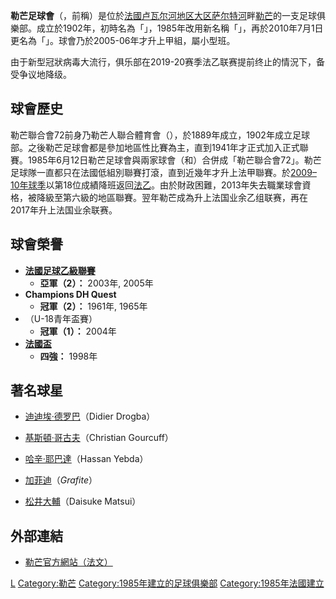 {{noteTA
|T=zh-hans:勒芒足球俱乐部; zh-hk:勒芒足球會; zh-tw:勒芒足球俱樂部;
|1=zh-hans:勒芒足球俱乐部; zh-hk:勒芒足球會; zh-tw:勒芒足球俱樂部;
|2=zh-hans:勒芒; zh-hk:勒芒;
|3=zh-hans:勒芒联合会72; zh-hk:勒芒聯合會72;
}}
{{Football club infobox
| clubname   = 勒芒<br /> {{lang|fr|''Le Mans''}}
| image      = [[File:Le_Mans_FC.png|180px]]
| fullname   = {{lang|fr|Le Mans Football Club}}
| nickname   = ''Le MUC''
| founded    = 1985年
| ground     = [[MMArena|MMArena]]<br />（{{lang|fr|MMArena}}）
| city       = [[勒芒|勒芒]]
| capacity   = 25,000人
| chairman   = Jean-Piere Pasquier
| manager    = Richard Déziré
| league     = [[法國全國聯賽|法國全國聯賽]]
| season     = 2021–22
| position   = 法丙，第 10 位
| website    = http://www.lemansfc.fr/
| pattern_la1=_lemans1112h|pattern_b1=_lemans1112h|pattern_ra1=_lemans1112h||pattern_sh1=_lemans1112h
| leftarm1=FF0000|body1=FF0000|rightarm1=FF0000|shorts1=FF0000|socks1=FF0000
| pattern_la2=_lemans1112o|pattern_b2=_lemans1112o|pattern_ra2=_lemans1112o|pattern_sh2=_lemans1112o
| leftarm2=D5D2CD|body2=D5D2CD|rightarm2=D5D2CD|shorts2=D5D2CD|socks2=D5D2CD
}}
'''勒芒足球會'''（{{lang-fr|'''Le Mans Football Club'''}}，前稱{{lang|fr|'''Le Mans Union Club 72'''}}）是位於[[法國|法國]][[卢瓦尔河地区大区|卢瓦尔河地区大区]][[萨尔特河|萨尔特河]]畔[[勒芒|勒芒]]的一支足球俱樂部。成立於1902年，初時名為「{{lang|fr|US Le Mans Sports Club}}」，1985年改用新名稱「{{lang|fr|Le Mans Union Club 72}}」，再於2010年7月1日更名為「{{lang|fr|Le Mans Football Club}}」。球會乃於2005-06年才升上甲組，屬小型班。

由于新型冠狀病毒大流行，俱乐部在2019-20赛季法乙联赛提前终止的情況下，备受争议地降级。

== 球會歷史 ==
勒芒聯合會72前身乃勒芒人聯合體育會（{{lang|fr|US Le Mans Sports Club}}），於1889年成立，1902年成立足球部。之後勒芒足球會都是參加地區性比賽為主，直到1941年才正式加入正式聯賽。1985年6月12日勒芒足球會與兩家球會（{{lang|fr|[[l'Union_Sportive_du_Mans|USM]]}}和{{lang|fr|[[Stade_Olympique_du_Maine|SOM]]}}）合併成「勒芒聯合會72」。勒芒足球隊一直都只在法國低組別聯賽打滾，直到近幾年才升上法甲聯賽。於[[2009年至2010年法國足球甲級聯賽|2009–10年球季]]以第18位成績降班返回[[法乙|法乙]]。由於財政困難，2013年失去職業球會資格，被降級至第六級的地區聯賽。翌年勒芒成為升上法国业余乙组联赛，再在2017年升上法国业余联赛。

== 球會榮譽 ==
* '''[[法國足球乙級聯賽|法國足球乙級聯賽]]'''
** '''亞軍（2）：''' 2003年, 2005年
* '''Champions DH Quest''' 
** '''冠軍（2）：''' 1961年, 1965年
* '''{{link-en|甘巴德拉盃|Coupe Gambardella}}'''（U-18青年盃賽）
** '''冠軍（1）：''' 2004年
* '''[[法國盃|法國盃]]'''
** '''四強：''' 1998年

== 著名球星 ==
* {{flagicon|CIV}} [[迪迪埃·德罗巴|迪迪埃·德罗巴]]（Didier Drogba）
* {{flagicon|FRA}} [[基斯頓·哥古夫|基斯頓·哥古夫]]（Christian Gourcuff）
* {{flagicon|ALG}} [[哈辛·耶巴達|哈辛·耶巴達]]（Hassan Yebda） 
* {{flagicon|BRA}} [[加菲迪|加菲迪]]（''Grafite''）  
* {{flagicon|JPN}} [[松井大輔|松井大輔]]（Daisuke Matsui）

== 外部連結 ==
* [http://www.muc72.fr/ 勒芒官方網站（法文）] {{Wayback|url=http://www.muc72.fr/ |date=20080915034522 }}

{{法國甲組足球聯賽參賽球隊}}

[[Category:法國足球俱樂部|L]]
[[Category:勒芒|Category:勒芒]]
[[Category:1985年建立的足球俱樂部|Category:1985年建立的足球俱樂部]]
[[Category:1985年法國建立|Category:1985年法國建立]]